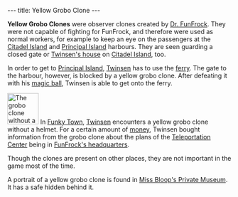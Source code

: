 ---
title: Yellow Grobo Clone
---

{{twinsunica import}}{{Infobox Enemy
 |image=
 |race=grobo
 |gender=male
 |size=average
 |lba1=yes
 |lba2=
 |alignment=funfrock
 |occupation=
 |requires=Yellow
 |melee=yes
 |ranged=
 |magic=
 |explosive=
 |range=
 |speed=14.4 kph average; 18 maximum
 |damage=8%
 |rate=2 seconds
 |reaction=Moves sideways
 |recovery=0.7 seconds
}}

'''Yellow Grobo Clones''' were observer clones created by [[Dr. FunFrock]]. They were not capable of fighting for FunFrock, and therefore were used as normal workers, for example to keep an eye on the passengers at the [[Citadel Island harbour|Citadel Island]] and [[Principal Island harbour|Principal Island]] harbours. They are seen guarding a closed gate or [[Twinsen's house]] on [[Citadel Island]], too.

In order to get to [[Principal Island]], [[Twinsen]] has to use the [[ferry]]. The gate to the harbour, however, is blocked by a yellow grobo clone. After defeating it with his [[magic ball]], Twinsen is able to get onto the ferry.

[[Image:Grclone.gif|right|70px|frame|The grobo clone without a helmet]]
In [[Funky Town]], [[Twinsen]] encounters a yellow grobo clone without a helmet. For a certain amount of [[Kash|money]], Twinsen bought information from the grobo clone about the plans of the [[Teleportation Center]] being in [[FunFrock's headquarters]].

Though the clones are present on other places, they are not important in the game most of the time.

A portrait of a yellow grobo clone is found in [[Miss Bloop's Private Museum]]. It has a safe hidden behind it.

<!-- remove these category links when they're all automated by categorizers...
[[Category: Clones]]
[[Category: Yellow enemies]]
[[Category: Melee fighters]]
[[Category: Average characters]]
[[Category: FunFrock's army]]
[[Category: Grobos]] -->